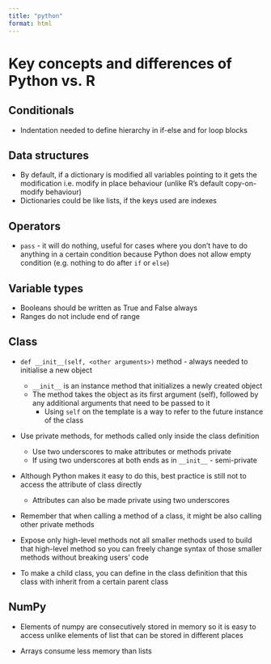 ```yaml
---
title: "python"
format: html
---
```


# Key concepts and differences of Python vs. R

## Conditionals
- Indentation needed to define hierarchy in if-else and for loop blocks

## Data structures
- By default, if a dictionary is modified all variables pointing to it gets the modification i.e. modify in place behaviour (unlike R's default copy-on-modify behaviour)
- Dictionaries could be like lists, if the keys used are indexes

## Operators
- `pass` - it will do nothing, useful for cases where you don't have to do anything in a certain condition because Python does not allow empty condition (e.g. nothing to do after `if` or `else`)

## Variable types
- Booleans should be written as True and False always
- Ranges do not include end of range

## Class

- `def __init__(self, <other arguments>)` method - always needed to initialise a new object
   + `__init__` is an instance method that initializes a newly created object
   + The method takes the object as its first argument (self), followed by any additional arguments that need to be passed to it
     - Using `self` on the template is a way to refer to the future instance of the class

- Use private methods, for methods called only inside the class definition
  + Use two underscores to make attributes or methods private
  + If using two underscores at both ends as in `__init__` - semi-private

- Although Python makes it easy to do this, best practice is still not to access the attribute of class directly
  + Attributes can also be made private using two underscores

- Remember that when calling a method of a class, it might be also calling other private methods

- Expose only high-level methods not all smaller methods used to build that high-level method so you can freely change syntax of those smaller methods without breaking users' code

- To make a child class, you can define in the class definition that this class with inherit from a certain parent class

## NumPy

- Elements of numpy are consecutively stored in memory so it is easy to access unlike elements of list that can be stored in different places

- Arrays consume less memory than lists


